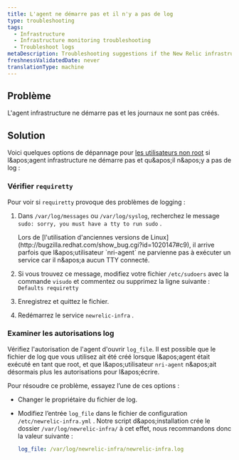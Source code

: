 ```yaml
---
title: L'agent ne démarre pas et il n'y a pas de log
type: troubleshooting
tags:
  - Infrastructure
  - Infrastructure monitoring troubleshooting
  - Troubleshoot logs
metaDescription: Troubleshooting suggestions if the New Relic infrastructure agent is not starting and there are no logs
freshnessValidatedDate: never
translationType: machine
---
```


## Problème

L&apos;agent infrastructure ne démarre pas et les journaux ne sont pas créés.

## Solution

Voici quelques options de dépannage pour [les utilisateurs non root](/docs/infrastructure/install-configure-infrastructure/linux-installation/linux-agent-running-modes) si l&amp;apos;agent infrastructure ne démarre pas et qu&amp;apos;il n&amp;apos;y a pas de log :

### Vérifier `requiretty`

Pour voir si `requiretty` provoque des problèmes de logging :

1. Dans `/var/log/messages` ou `/var/log/syslog`, recherchez le message `sudo: sorry, you must have a tty to run sudo` .

   <Callout variant="important">
     Lors de [l&apos;utilisation d&apos;anciennes versions de Linux](http://bugzilla.redhat.com/show_bug.cgi?id=1020147#c9), il arrive parfois que l&amp;apos;utilisateur `nri-agent` ne parvienne pas à exécuter un service car il n&amp;apos;a aucun TTY connecté.
   </Callout>

2. Si vous trouvez ce message, modifiez votre fichier `/etc/sudoers` avec la commande `visudo` et commentez ou supprimez la ligne suivante : `Defaults requiretty`

3. Enregistrez et quittez le fichier.

4. Redémarrez le service `newrelic-infra` .

### Examiner les autorisations log

Vérifiez l&apos;autorisation de l&apos;agent d&apos;ouvrir `log_file`. Il est possible que le fichier de log que vous utilisez ait été créé lorsque l&amp;apos;agent était exécuté en tant que root, et que l&amp;apos;utilisateur `nri-agent` n&amp;apos;ait désormais plus les autorisations pour l&amp;apos;écrire.

Pour résoudre ce problème, essayez l’une de ces options :

* Changer le propriétaire du fichier de log.

* Modifiez l’entrée `log_file` dans le fichier de configuration `/etc/newrelic-infra.yml` . Notre script d&amp;apos;installation crée le dossier `/var/log/newrelic-infra/` à cet effet, nous recommandons donc la valeur suivante :

  ```yml
  log_file: /var/log/newrelic-infra/newrelic-infra.log
  ```